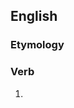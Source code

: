 ==English==

===Etymology===
{{suffix|en|took|est}}

===Verb===
{{head|en|verb form|cat2=verb simple past forms|cat3=second-person singular forms}}

# {{lb|en|archaic}} {{second-person singular past of|take|lang=en}}
